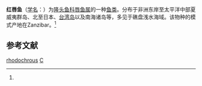 {{Speciesbox
| name = 红唇鱼
| image = Oriental_wrasse_(Oxycheilinus_orientalis)_(26632264218).jpg
| genus = Cheilinus
| species = rhodochrous
| authority = (Günther, 1866)<ref name='id7790'>{{cite web| url =http://www.bioinfo.cn/db05/BjdwSpecies.php?action=view&id=7790| title =红唇鱼| work =《中国动物物种编目数据库》| publisher =中国科学院微生物研究所| author =中国科学院动物研究所| accessdate =2009-04-16| deadurl =yes| archiveurl =https://web.archive.org/web/20160305050948/http://www.bioinfo.cn/db05/BjdwSpecies.php?action=view&id=7790| archivedate =2016-03-05}}</ref>
}}

'''红唇鱼'''（[[学名|学名]]：{{lang|la|''Cheilinus rhodochrous''}}）为[[隆头鱼科|隆头鱼科]][[唇鱼属|唇鱼属]]的一种[[鱼类|鱼类]]。分布于非洲东岸至太平洋中部夏威夷群岛、北至日本、[[台湾岛|台湾岛]]以及南海诸岛等，多见于礁盘浅水海域。该物种的模式产地在Zanzibar。<ref name='id7790'/>

== 参考文献 ==
{{reflist}}

{{Taxonbar|from=Q1043400}}

[[Category:唇鱼属|rhodochrous]]
[[Category:1866年描述的魚類|C]]